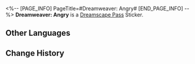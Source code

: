 <%-- [PAGE_INFO]
PageTitle=#Dreamweaver: Angry#
[END_PAGE_INFO] --%>
{{Stub|Location information}}
{{Item Infobox
|id          = 223330
|image       = Dreamscape Pass Sticker Text.png
|type        = Dreamscape Pass Sticker
|type2       = A Mirage of Shooting Stars Stickers
|invCategory = 
|rarity      = 4
|effect      = 
|description = Digital stickers that can be used to decorate the pages of the Dreamtour Handbook. They come in many different styles.
|source1     = [[Learn about the past that Asika doesn't want to talk about]]
}}
{{Description|It's a shame that those who know nothing about dreambuilding are assigned the duty of leading the Dreamweavers. How laughable!}}
'''Dreamweaver: Angry''' is a [[Dreamscape Pass]] Sticker.

==Other Languages==
{{Other Languages
|en   = Dreamweaver: Angry
|zhs  = 筑梦师：愤懑
|zht  = 築夢師：憤懣
|ja   = ドリームメーカー：怒り
|ko   = 꿈 건축가: 분노
|es   = Soñador: Furia
|fr   = Tisserêve : Colère
|ru   = Грёзотворец: Гнев
|th   = นักสร้างฝัน: โกรธเกรี้ยว
|vi   = Kiến Trúc Sư Xây Mộng: Phẫn Uất
|de   = Traumwerker: Wut
|id   = Pembangun Mimpi: Marah
|pt   = Tece-Sonhos: Irritado
}}

==Change History==
{{Change History|2.0}}